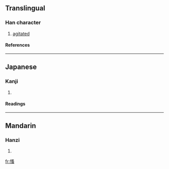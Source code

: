 ==Translingual==
===Han character===
{{Han char|rn=61|rad=心|as=10|sn=13|four=9703<sub>6</sub>|canj=心水戈戈 (PEII)}}
# [[agitated]]
====References====
{{Han ref|kx=0397.210|dkj=11043|dj=0736.140|hdz=42332.120|uh=6145|ud=24901|bh=DD69|bd=56681}}
----
==Japanese==
===Kanji===
{{ja-kanji|grade=|rs=心10}}
# {{defn|Japanese}} 
====Readings====
{{ja-readings|on=[[そう]] (sō), [[しょう]] (shō)|kun=[[うごく]] (ugoku)}}
----
==Mandarin==
===Hanzi===
{{cmn-hanzi|pin=[[sāo]] (sao1)|wg=sao<sup>1</sup>}}
# {{defn|Mandarin}}

[[fr:慅]]
